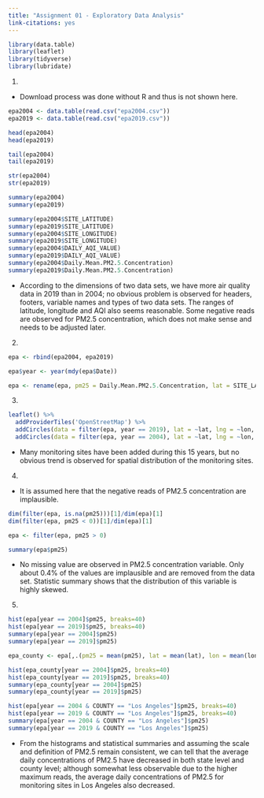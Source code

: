 ```yaml
---
title: "Assignment 01 - Exploratory Data Analysis"
link-citations: yes
---
```


```r
library(data.table)
library(leaflet)
library(tidyverse)
library(lubridate)
```



1.

- Download process was done without R and thus is not shown here.

```r
epa2004 <- data.table(read.csv("epa2004.csv"))
epa2019 <- data.table(read.csv("epa2019.csv"))

head(epa2004)
head(epa2019)

tail(epa2004)
tail(epa2019)

str(epa2004)
str(epa2019)

summary(epa2004)
summary(epa2019)

summary(epa2004$SITE_LATITUDE)
summary(epa2019$SITE_LATITUDE)
summary(epa2004$SITE_LONGITUDE)
summary(epa2019$SITE_LONGITUDE)
summary(epa2004$DAILY_AQI_VALUE)
summary(epa2019$DAILY_AQI_VALUE)
summary(epa2004$Daily.Mean.PM2.5.Concentration)
summary(epa2019$Daily.Mean.PM2.5.Concentration)
```

- According to the dimensions of two data sets, we have more air quality data in 2019 than in 2004; no obvious problem is observed for headers, footers, variable names and types of two data sets. The ranges of latitude, longitude and AQI also seems reasonable. Some negative reads are observed for PM2.5 concentration, which does not make sense and needs to be adjusted later.



2.

```r
epa <- rbind(epa2004, epa2019)

epa$year <- year(mdy(epa$Date))

epa <- rename(epa, pm25 = Daily.Mean.PM2.5.Concentration, lat = SITE_LATITUDE, lon = SITE_LONGITUDE)
```



3.

```r
leaflet() %>%
  addProviderTiles('OpenStreetMap') %>%
  addCircles(data = filter(epa, year == 2019), lat = ~lat, lng = ~lon, opacity = 1, fillOpacity = 1, radius = 50, color = "blue") %>%
  addCircles(data = filter(epa, year == 2004), lat = ~lat, lng = ~lon, opacity = 1, fillOpacity = 1, radius = 50, color = "red")
```

- Many monitoring sites have been added during this 15 years, but no obvious trend is observed for spatial distribution of the monitoring sites.



4.

- It is assumed here that the negative reads of PM2.5 concentration are implausible.

```r
dim(filter(epa, is.na(pm25)))[1]/dim(epa)[1]
dim(filter(epa, pm25 < 0))[1]/dim(epa)[1]

epa <- filter(epa, pm25 > 0)

summary(epa$pm25)
```

- No missing value are observed in PM2.5 concentration variable. Only about 0.4% of the values are implausible and are removed from the data set. Statistic summary shows that the distribution of this variable is highly skewed.



5.

```r
hist(epa[year == 2004]$pm25, breaks=40)
hist(epa[year == 2019]$pm25, breaks=40)
summary(epa[year == 2004]$pm25)
summary(epa[year == 2019]$pm25)

epa_county <- epa[,.(pm25 = mean(pm25), lat = mean(lat), lon = mean(lon), year = mean(year)), by = c("COUNTY", "Date")]

hist(epa_county[year == 2004]$pm25, breaks=40)
hist(epa_county[year == 2019]$pm25, breaks=40)
summary(epa_county[year == 2004]$pm25)
summary(epa_county[year == 2019]$pm25)

hist(epa[year == 2004 & COUNTY == "Los Angeles"]$pm25, breaks=40)
hist(epa[year == 2019 & COUNTY == "Los Angeles"]$pm25, breaks=40)
summary(epa[year == 2004 & COUNTY == "Los Angeles"]$pm25)
summary(epa[year == 2019 & COUNTY == "Los Angeles"]$pm25)
```

- From the histograms and statistical summaries and assuming the scale and definition of PM2.5 remain consistent, we can tell that the average daily concentrations of PM2.5 have decreased in both state level and county level; although somewhat less observable due to the higher maximum reads, the average daily concentrations of PM2.5 for monitoring sites in Los Angeles also decreased.
